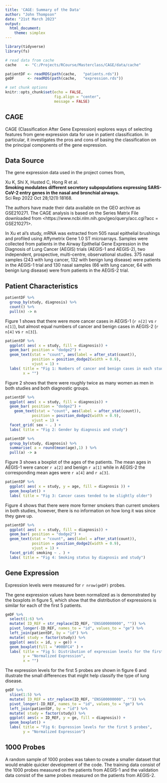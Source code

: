 ```yaml
---
title: 'CAGE: Summary of the Data'
author: "John Thompson"
date: "21st March 2023"
output: 
  html_document:
    theme: simplex
---
```


```r
library(tidyverse)
library(fs)

# read data from cache
cache    <- "C:/Projects/RCourse/Masterclass/CAGE/data/cache"

patientDF <- readRDS(path(cache,   "patients.rds"))
geDF      <- readRDS(path(cache,   "expression.rds"))

# set chunk options
knitr::opts_chunk$set(echo = FALSE, 
                      fig.align = "center",
                      message = FALSE)
```

## CAGE

CAGE (Classification After Gene Expression) explores ways of selecting features from gene expression data for use in patient classification. In particular, it investigates the pros and cons of basing the classification on the principal components of the gene expression.

## Data Source

The gene expression data used in the project comes from,

Xu K, Shi X, Husted C, Hong R et al.  
**Smoking modulates different secretory subpopulations expressing SARS-CoV-2 entry genes in the nasal and bronchial airways.**  
Sci Rep 2022 Oct 28;12(1):18168. 

The authors have made their data available on the GEO archive as GSE210271. The CAGE analysis is based on the Series Matrix File downloaded from <https://www.ncbi.nlm.nih.gov/geo/query/acc.cgi?acc = GSE210271>.  

In Xu et al's study, mRNA was extracted from 505 nasal epithelial brushings and profiled using Affymetrix Gene 1.0 ST microarrays. Samples were collected from patients in the Airway Epithelial Gene Expression in the Diagnosis of Lung Cancer (AEGIS) trials (AEGIS-1 and AEGIS-2), two independent, prospective, multi-centre, observational studies. 375 nasal samples (243 with lung cancer, 132 with benign lung disease) were patients in the AEGIS-1 trial and 130 nasal samples (66 with lung cancer, 64 with benign lung disease) were from patients in the AEGIS-2 trial.  

## Patient Characteristics

```r
patientDF %>%
  group_by(study, diagnosis) %>%
  count() %>%
  pull(n) -> n
```

Figure 1 shows that there were more cancer cases in AEGIS-1 (`r n[2]` vs `r n[1]`), but almost equal numbers of cancer and benign cases in AEGIS-2 (`r n[4]` vs `r n[3]`). 
```r
patientDF %>%
  ggplot( aes( x = study, fill = diagnosis)) +
  geom_bar( position = "dodge2") +
  geom_text(stat = "count", aes(label = after_stat(count)),
            position = position_dodge2(width = 0.9),
            vjust = 1) +
  labs( title = "Fig 1: Numbers of cancer and benign cases in each study",
        x = "")
```

Figure 2 shows that there were roughly twice as many women as men in both studies and both diagnostic groups.
```r
patientDF %>%
  ggplot( aes( x = study, fill = diagnosis)) +
  geom_bar( position = "dodge2") +
    geom_text(stat = "count", aes(label = after_stat(count)),
            position = position_dodge2(width = 0.9),
            vjust = 1) +
  facet_grid( sex ~ . ) +
  labs( title = "Fig 2: Gender by diagnosis and study")
```

```r
patientDF %>%
  group_by(study, diagnosis) %>%
  summarise( a = round(mean(age),1) ) %>%
  pull(a) -> a
```
Figure 3 shows a boxplot of the ages of the patients. The mean ages in AEGIS-1 were cancer `r a[2]` and benign `r a[1]` while in AEGIS-2 the corresponding mean ages were `r a[4]` and `r a[3]`.

```r
patientDF %>%
  ggplot( aes( x = study, y = age, fill = diagnosis )) +
  geom_boxplot() +
  labs( title = "Fig 3: Cancer cases tended to be slightly older")
```

Figure 4 shows that there were more former smokers than current smokers in both studies, however, there is no information on how long it was since they gave up.

```r
patientDF %>%
  ggplot( aes( x = study, fill = diagnosis)) +
  geom_bar( position = "dodge2") +
  geom_text(stat = "count", aes(label = after_stat(count)),
            position = position_dodge2(width = 0.9),
            vjust = 1) +
  facet_grid( smoking ~ . ) +
  labs( title = "Fig 4: Smoking status by diagnosis and study")
```

## Gene Expression

Expression levels were measured for `r nrow(geDF)` probes.

The gene expression values have been normalized as is demonstrated by the boxplots in figure 5, which show that the distribution of expressions is similar for each of the first 5 patients.

```r
geDF %>%
  select(1:6) %>%
  mutate( ID_REF = str_replace(ID_REF, "ENSG00000000", "")) %>%
  pivot_longer(-ID_REF, names_to = "id", values_to = "ge") %>%
  left_join(patientDF, by = "id") %>%
  mutate( study = factor(study)) %>%
  ggplot( aes(x = id, y = ge)) +
  geom_boxplot(fill = "#00BFC4" ) +
  labs( title = "Fig 5: Distribution of expression levels for the first 5 patients",
        y = "Normalized Expression",
        x = "")
```

The expression levels for the first 5 probes are shown in figure 6 and illustrate the small differences that might help classify the type of lung disease.

```r
geDF %>%
  slice(1:5) %>%
  mutate( ID_REF = str_replace(ID_REF, "ENSG00000000", "")) %>%
  pivot_longer(-ID_REF, names_to = "id", values_to = "ge") %>%
  left_join(patientDF, by = "id") %>%
  mutate( study = factor(study)) %>%
  ggplot( aes(x = ID_REF, y = ge, fill = diagnosis)) +
  geom_boxplot() +
  labs( title = "Fig 6: Expression levels for the first 5 probes",
        y = "Normalized Expression")
```

## 1000 Probes

A random sample of 1000 probes was taken to create a smaller dataset that would enable quicker development of the code. The training data consist of the 1000 probes measured on the patients from AEGIS-1 and the validation data consist of the same probes measured on the patients from AEGIS-2.

